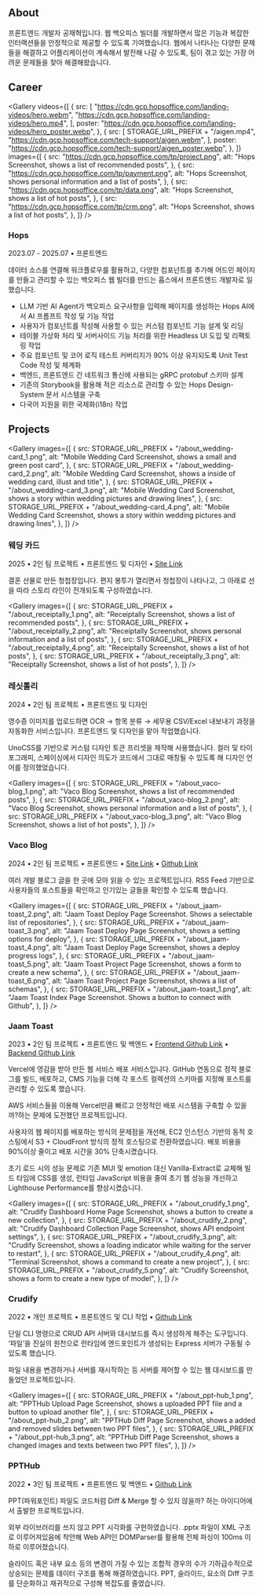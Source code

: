 

## About
프론트엔드 개발자 공재혁입니다. 웹 백오피스 빌더를 개발하면서 많은 기능과 복잡한 인터랙션들을 안정적으로 제공할 수 있도록 기여했습니다. 웹에서 나타나는 다양한 문제들을 해결하고 어플리케이션이 계속해서 발전해 나갈 수 있도록, 팀이 겪고 있는 가장 어려운 문제들을 찾아 해결해왔습니다.

## Career

<Gallery
  videos={[
    {
      src: [
        "https://cdn.gcp.hopsoffice.com/landing-videos/hero.webm",
        "https://cdn.gcp.hopsoffice.com/landing-videos/hero.mp4",
      ],
      poster: "https://cdn.gcp.hopsoffice.com/landing-videos/hero_poster.webp",
    },
    {
      src: [
        STORAGE_URL_PREFIX + "/aigen.mp4",
        "https://cdn.gcp.hopsoffice.com/tech-support/aigen.webm",
      ],
      poster: "https://cdn.gcp.hopsoffice.com/tech-support/aigen_poster.webp",
    },
  ]}
  images={[
    {
      src: "https://cdn.gcp.hopsoffice.com/tp/project.png",
      alt: "Hops Screenshot, shows a list of recommended posts",
    },
    {
      src: "https://cdn.gcp.hopsoffice.com/tp/payment.png",
      alt: "Hops Screenshot, shows personal information and a list of posts",
    },
    {
      src: "https://cdn.gcp.hopsoffice.com/tp/data.png",
      alt: "Hops Screenshot, shows a list of hot posts",
    },
    {
      src: "https://cdn.gcp.hopsoffice.com/tp/crm.png",
      alt: "Hops Screenshot, shows a list of hot posts",
    },
  ]}
/>

### Hops

2023.07 - 2025.07 • 프론트엔드

데이터 소스를 연결해 워크플로우를 활용하고, 다양한 컴포넌트를 추가해 어드민 페이지를 만들고 관리할 수 있는 백오피스 웹 빌더를 만드는 홉스에서 프론트엔드 개발자로 일했습니다.

- LLM 기반 AI Agent가 백오피스 요구사항을 입력해 페이지를 생성하는 Hops AI에서 AI 프롬프트 작성 및 기능 작업
- 사용자가 컴포넌트를 작성해 사용할 수 있는 커스텀 컴포넌트 기능 설계 및 리딩
- 테이블 가상화 처리 및 서버사이드 기능 처리를 위한 Headless UI 도입 및 리팩토링 작업
- 주요 컴포넌트 및 코어 로직 테스트 커버리지가 90% 이상 유지되도록 Unit Test Code 작성 및 체계화
- 백엔드, 프론트엔드 간 네트워크 통신에 사용되는 gRPC protobuf 스키마 설계
- 기존의 Storybook을 활용해 적은 리소스로 관리할 수 있는 Hops Design-System 문서 시스템을 구축
- 다국어 지원을 위한 국제화(i18n) 작업

## Projects

<Gallery
  images={[
    {
      src: STORAGE_URL_PREFIX + "/about_wedding-card_1.png",
      alt: "Mobile Wedding Card Screenshot, shows a small and green post card",
    },
    {
      src: STORAGE_URL_PREFIX + "/about_wedding-card_2.png",
      alt: "Mobile Wedding Card Screenshot, shows a inside of wedding card, illust and title",
    },
    {
      src: STORAGE_URL_PREFIX + "/about_wedding-card_3.png",
      alt: "Mobile Wedding Card Screenshot, shows a story within wedding pictures and drawing lines",
    },
        {
      src: STORAGE_URL_PREFIX + "/about_wedding-card_4.png",
      alt: "Mobile Wedding Card Screenshot, shows a story within wedding pictures and drawing lines",
    },
  ]}
/>

### 웨딩 카드

2025 • 2인 팀 프로젝트 • 프론트엔드 및 디자인 • [Site Link](https://sejung-byeol.info)

결혼 선물로 만든 청첩장입니다. 편지 봉투가 열리면서 청첩장이 나타나고, 그 아래로 선을 따라 스토리 라인이 전개되도록 구성하였습니다.

<Gallery
  images={[
    {
      src: STORAGE_URL_PREFIX + "/about_receiptally_1.png",
      alt: "Receiptally Screenshot, shows a list of recommended posts",
    },
    {
      src: STORAGE_URL_PREFIX + "/about_receiptally_2.png",
      alt: "Receiptally Screenshot, shows personal information and a list of posts",
    },
    {
      src: STORAGE_URL_PREFIX + "/about_receiptally_4.png",
      alt: "Receiptally Screenshot, shows a list of hot posts",
    },
    {
      src: STORAGE_URL_PREFIX + "/about_receiptally_3.png",
      alt: "Receiptally Screenshot, shows a list of hot posts",
    },
  ]}
/>

### 레싯톨리

2024 • 2인 팀 프로젝트 • 프론트엔드 및 디자인

영수증 이미지를 업로드하면 OCR → 항목 분류 → 세무용 CSV/Excel 내보내기 과정을 자동화한 서비스입니다. 프론트엔드 및 디자인을 맡아 작업했습니다.

UnoCSS를 기반으로 커스텀 디자인 토큰 프리셋을 제작해 사용했습니다. 컬러 및 타이포그래피, 스페이싱에서 디자인 의도가 코드에서 그대로 매칭될 수 있도록 해 디자인 언어를 정의했었습니다.

<Gallery
  images={[
    {
      src: STORAGE_URL_PREFIX + "/about_vaco-blog_1.png",
      alt: "Vaco Blog Screenshot, shows a list of recommended posts",
    },
    {
      src: STORAGE_URL_PREFIX + "/about_vaco-blog_2.png",
      alt: "Vaco Blog Screenshot, shows personal information and a list of posts",
    },
    {
      src: STORAGE_URL_PREFIX + "/about_vaco-blog_3.png",
      alt: "Vaco Blog Screenshot, shows a list of hot posts",
    },
  ]}
/>

### Vaco Blog

2024 • 2인 팀 프로젝트 • 프론트엔드 • [Site Link](https://vaco.blog) • [Github Link](https://github.com/roketto-dan/vaco-feeds)

여러 개발 블로그 글을 한 곳에 모아 읽을 수 있는 프로젝트입니다. RSS Feed 기반으로 사용자들의 포스트들을 확인하고 인기있는 글들을 확인할 수 있도록 했습니다.

<Gallery
  images={[
    {
      src: STORAGE_URL_PREFIX + "/about_jaam-toast_2.png",
      alt: "Jaam Toast Deploy Page Screenshot. Shows a selectable list of repositories",
    },
    {
      src: STORAGE_URL_PREFIX + "/about_jaam-toast_3.png",
      alt: "Jaam Toast Deploy Page Screenshot, shows a setting options for deploy",
    },
    {
      src: STORAGE_URL_PREFIX + "/about_jaam-toast_4.png",
      alt: "Jaam Toast Deploy Page Screenshot, shows a deploy progress logs",
    },
    {
      src: STORAGE_URL_PREFIX + "/about_jaam-toast_5.png",
      alt: "Jaam Toast Project Page Screenshot, shows a form to create a new schema",
    },
    {
      src: STORAGE_URL_PREFIX + "/about_jaam-toast_6.png",
      alt: "Jaam Toast Project Page Screenshot, shows a list of schemas",
    },
    {
      src: STORAGE_URL_PREFIX + "/about_jaam-toast_1.png",
      alt: "Jaam Toast Index Page Screenshot. Shows a button to connect with Github",
    },
  ]}
/>

### Jaam Toast

2023 • 2인 팀 프로젝트 • 프론트엔드 및 백엔드 • [Frontend Github Link](https://github.com/jaam-toast/jaam-toast-frontend) • [Backend Github Link](https://github.com/jaam-toast/jaam-toast-backend)

Vercel에 영감을 받아 만든 웹 서비스 배포 서비스입니다. GitHub 연동으로 정적 블로그를 빌드, 배포하고, CMS 기능을 더해 각 포스트 컬렉션의 스키마를 지정해 포스트를 관리할 수 있도록 했습니다.

AWS 서비스들을 이용해 Vercel만큼 빠르고 안정적인 배포 시스템을 구축할 수 있을까?하는 문제에 도전했던 프로젝트입니다.

사용자의 웹 페이지를 배포하는 방식의 문제점을 개선해, EC2 인스턴스 기반의 동적 호스팅에서 S3 + CloudFront 방식의 정적 호스팅으로 전환하였습니다. 배포 비용을 90%이상 줄이고 배포 시간을 30% 단축시켰습니다.

초기 로드 시의 성능 문제로 기존 MUI 및 emotion 대신 Vanilla-Extract로 교체해 빌드 타임에 CSS를 생성, 런타임 JavaScript 비용을 줄여 초기 웹 성능을 개선하고 Lighthouse Performance를 향상시켰습니다.

<Gallery
  images={[
    {
      src: STORAGE_URL_PREFIX + "/about_crudify_1.png",
      alt: "Crudify Dashboard Home Page Screenshot, shows a button to create a new collection",
    },
    {
      src: STORAGE_URL_PREFIX + "/about_crudify_2.png",
      alt: "Crudify Dashboard Collection Page Screenshot, shows API endpoint settings",
    },
    {
      src: STORAGE_URL_PREFIX + "/about_crudify_3.png",
      alt: "Crudify Screenshot, shows a loading indicator while waiting for the server to restart",
    },
    {
      src: STORAGE_URL_PREFIX + "/about_crudify_4.png",
      alt: "Terminal Screenshot, shows a command to create a new project",
    },
    {
      src: STORAGE_URL_PREFIX + "/about_crudify_5.png",
      alt: "Crudify Screenshot, shows a form to create a new type of model",
    },
  ]}
/>

### Crudify

2022 • 개인 프로젝트 • 프론트엔드 및 CLI 작업 • [Github Link](https://github.com/0jaaack/crudify)

단일 CLI 명령으로 CRUD API 서버와 대시보드를 즉시 생성하게 해주는 도구입니다. ‘파일’을 진실의 원천으로 런타임에 엔드포인트가 생성되는 Express 서버가 구동될 수 있도록 했습니다.

파일 내용을 변경하거나 서버를 재시작하는 등 서버를 제어할 수 있는 웹 대시보드를 만들었던 프로젝트입니다.

<Gallery
  images={[
    {
      src: STORAGE_URL_PREFIX + "/about_ppt-hub_1.png",
      alt: "PPTHub Upload Page Screenshot, shows a uploaded PPT file and a button to upload another file",
    },
    {
      src: STORAGE_URL_PREFIX + "/about_ppt-hub_2.png",
      alt: "PPTHub Diff Page Screenshot, shows a added and removed slides between two PPT files",
    },
    {
      src: STORAGE_URL_PREFIX + "/about_ppt-hub_3.png",
      alt: "PPTHub Diff Page Screenshot, shows a changed images and texts between two PPT files",
    },
  ]}
/>

### PPTHub

2022 • 3인 팀 프로젝트 • 프론트엔드 및 백엔드 • [Github Link](https://github.com/0jaaack/ppthub-client)

PPT(파워포인트) 파일도 코드처럼 Diff & Merge 할 수 있지 않을까? 하는 아이디어에서 출발한 프로젝트입니다.

외부 라이브러리를 쓰지 않고 PPT 시각화를 구현하였습니다. .pptx 파일이 XML 구조로 이루어져있음에 착안해 Web API인 DOMParser를 활용해 전체 파싱이 100ms 이하로 이루어졌습니다.

슬라이드 혹은 내부 요소 등의 변경이 가질 수 있는 조합적 경우의 수가 기하급수적으로 상승되는 문제를 데이터 구조를 통해 해결하였습니다. PPT, 슬라이드, 요소의 Diff 구조를 단순화하고 재귀적으로 구성해 복잡도를 줄였습니다.
